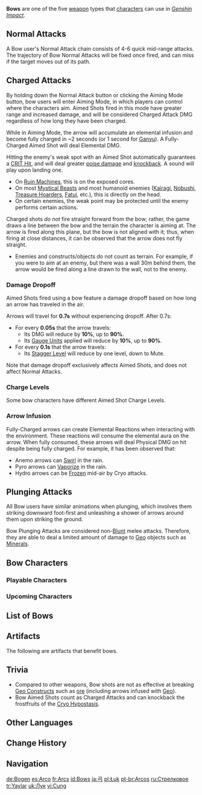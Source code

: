 {{Terminology Infobox
|image        = Icon Bow.png
|type         = Weapon Types
|type2        = Game Systems
}}
'''Bows''' are one of the five [[weapon]] types that [[characters]] can use in ''[[Genshin Impact]]''.

==Normal Attacks==
A Bow user's Normal Attack chain consists of 4-6 quick mid-range attacks. The trajectory of Bow Normal Attacks will be fixed once fired, and can miss if the target moves out of its path.

==Charged Attacks==
By holding down the Normal Attack button or clicking the Aiming Mode button, bow users will enter Aiming Mode, in which players can control where the characters aim. Aimed Shots fired in this mode have greater range and increased damage, and will be considered Charged Attack DMG regardless of how long they have been charged.

While in Aiming Mode, the arrow will accumulate an elemental infusion and become fully charged in ~2 seconds (or 1 second for [[Ganyu]]). A Fully-Charged Aimed Shot will deal Elemental DMG.

Hitting the enemy's weak spot with an Aimed Shot automatically guarantees a [[CRIT Hit]], and will deal greater [[Interruption Resistance|poise damage]] and [[knockback]]. A sound will play upon landing one.
* On [[Ruin Machines]], this is on the exposed cores.
* On most [[Mystical Beasts]] and most humanoid enemies ([[Kairagi]], [[Nobushi]], [[Treasure Hoarders]], [[Fatui (Enemies)|Fatui]], etc.), this is directly on the head.
* On certain enemies, the weak point may be protected until the enemy performs certain actions.

Charged shots ''do not'' fire straight forward from the bow; rather, the game draws a line between the bow and the terrain the character is aiming at. The arrow is fired along this plane, but the bow is not aligned with it; thus, when firing at close distances, it can be observed that the arrow does not fly straight.
* Enemies and constructs/objects do not count as terrain. For example, if you were to aim at an enemy, but there was a wall 30m behind them, the arrow would be fired along a line drawn to the wall, not to the enemy.

===Damage Dropoff===
Aimed Shots fired using a bow feature a damage dropoff based on how long an arrow has traveled in the air.

Arrows will travel for '''0.7s''' without experiencing dropoff. After 0.7s:
* For every '''0.05s''' that the arrow travels:
** Its DMG will reduce by '''10%''', up to '''90%'''.
** Its [[Gauge Unit]]s applied will reduce by '''10%''', up to '''90%'''.
* For every '''0.1s''' that the arrow travels:
** Its [[Interruption Resistance/Stagger#Stagger Level|Stagger Level]] will reduce by one level, down to Mute.

Note that damage dropoff exclusively affects Aimed Shots, and does not affect Normal Attacks.

===Charge Levels===
{{Main|Charge Levels}}
Some bow characters have different Aimed Shot Charge Levels.

{{Talents by Category Table|Charge Level Talents&Normal Attacks|collapsed=1}}

===Arrow Infusion===
Fully-Charged arrows can create Elemental Reactions when interacting with the environment. These reactions will consume the elemental aura on the arrow. When fully consumed, these arrows will deal Physical DMG on hit despite being fully charged. For example, it has been observed that:
* Anemo arrows can [[Swirl]] in the rain.
* Pyro arrows can [[Vaporize]] in the rain.
* Hydro arrows can be [[Frozen]] mid-air by Cryo attacks.

==Plunging Attacks==
All Bow users have similar animations when plunging, which involves them striking downward foot-first and unleashing a shower of arrows around them upon striking the ground.

Bow Plunging Attacks are considered non-[[Blunt Attack|Blunt]] melee attacks. Therefore, they are able to deal a limited amount of damage to [[Geo]] objects such as [[Mineral]]s.

==Bow Characters==
===Playable Characters===
{{Characters by Category Table|Playable Characters&Bow Characters|noweapon=1}}

===Upcoming Characters===
{{Characters by Category Table|Upcoming Characters&Bow Characters|noweapon=1}}

==List of Bows==
{{Weapons by Category Table|type=Bows|not1=Unreleased Content}}

==Artifacts==
The following are artifacts that benefit bows.
{{Artifacts by Category Table|Bow Bonus Artifacts}}

==Trivia==
* Compared to other weapons, Bow shots are not as effective at breaking [[Geo Constructs]] such as [[ore]] (including arrows infused with [[Geo]]).
* Bow Aimed Shots count as Charged Attacks and can knockback the frostfruits of the [[Cryo Hypostasis]].

==Other Languages==
{{Other Languages
|en      = Bow
|zhs     = 弓
|zhs_rm  = Gōng
|zht     = 弓
|zht_rm  = Gōng
|zh_tl   = Bow
|ja      = 弓
|ja_rm   = Yumi
|ja_tl   = Bow
|ko      = 활
|ko_rm   = Hwal
|ko_tl   = Bow
|es      = Arco
|es_tl   = Bow
|fr      = Arc
|fr_tl   = Bow
|ru      = Стрелковое оружие
|ru_tl   = Shooting Weapon
|th      = ธนู
|th_rm   = Thanu
|th_tl   = Bow
|vi      = Cung
|vi_tl   = Bow
|de      = Bogen
|de_tl   = Bow
|id      = Bow
|pt      = Arco
|pt_tl   = Bow
|tr      = Yay
|tr_tl   = Bow
|it      = Arco
|it_tl   = Bow
}}

==Change History==
{{Change History|1.0}}

==Navigation==
{{Weapon Navbox|type=Bows|state=collapsed}}
{{Genshin Navbox}}

[[Category:Bows| ]]

[[de:Bogen]]
[[es:Arco]]
[[fr:Arcs]]
[[id:Bows]]
[[ja:弓]]
[[pl:Łuk]]
[[pt-br:Arcos]]
[[ru:Стрелковое]]
[[tr:Yaylar]]
[[uk:Лук]]
[[vi:Cung]]